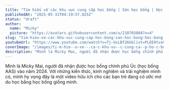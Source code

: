 ```yaml
---
title: "Tìm hiểu về các khu vực cung cấp học bổng | Săn học bổng | Học bổng Chính Phủ | Học Bổng Trường"
publishedAt: "2025-05-31T04:19:57.825Z"
status: "draft"
author:
  name: "Micky"
  picture: "https://avatars.githubusercontent.com/u/210703084?v=4"
slug: "tim-hieu-ve-cac-khu-vuc-cung-cap-hoc-bong-san-hoc-bong-hoc-bong-chinh-phu-hoc-bong-truong"
youtubeUrl: "https://www.youtube.com/watch?v=Tj-UsLBf26U&list=PLEE9tvaVbZbe-zkTWUX9lcOsuFVHiE4xc&index=11"
coverImage: "/images/ti-m-hie--u-ve---ca-c-khu-vu--c-cung-ca--p-ho-c-bo--ng---sa-n-ho-c-bo--ng---ho-c-bo--ng-chi-nh-phu----ho-c-bo--ng-tru-o--ng-Q2MD.png"
description: "Mình là Micky Mai, người đã nhận được học bổng chính phủ Úc (học bổng AAS) vào năm 2024. Với những kiến thức, kinh nghiệm và trải nghiệm mình có, mình hy vọng đây là một video hữu ích cho các bạn trẻ đang có ước mơ du học bằng học bổng giống mình."
---
```


Mình là Micky Mai, người đã nhận được học bổng chính phủ Úc (học bổng AAS) vào năm 2024. Với những kiến thức, kinh nghiệm và trải nghiệm mình có, mình hy vọng đây là một video hữu ích cho các bạn trẻ đang có ước mơ du học bằng học bổng giống mình.